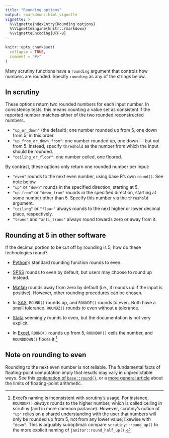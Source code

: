 ```yaml
---
title: "Rounding options"
output: rmarkdown::html_vignette
vignette: >
  %\VignetteIndexEntry{Rounding options}
  %\VignetteEngine{knitr::rmarkdown}
  %\VignetteEncoding{UTF-8}
---
```


```r
knitr::opts_chunk$set(
  collapse = TRUE,
  comment = "#>"
)
```

Many scrutiny functions have a `rounding` argument that controls how numbers are rounded. Specify `rounding` as any of the strings below.

## In scrutiny

These options return two rounded numbers for each input number. In consistency tests, this means counting a value set as consistent if the reported number matches either of the two rounded reconstructed numbers.

-   `"up_or_down"` (the default): one number rounded up from 5, one down from 5; in this order.
-   `"up_from_or_down_from"`: one number rounded up, one down --- but not from 5. Instead, specify `threshold` as the number from which the input should be rounded.
-   `"ceiling_or_floor"`: one number ceiled, one floored.

By contrast, these options only return one rounded number per input:

-   `"even"` rounds to the next even number, using base R's own `round()`. See note below.
-   `"up"` or `"down"` rounds in the specified direction, starting at 5.
-   `"up_from"` or `"down_from"` rounds in the specified direction, starting at some number other than 5. Specify this number via the `threshold` argument.
-   `"ceiling"` or `"floor"` always rounds to the next higher or lower decimal place, respectively.
-   `"trunc"` and `"anti_trunc"` always round towards zero or away from it.

## Rounding at 5 in other software

If the decimal portion to be cut off by rounding is 5, how do these technologies round?

-   [Python](https://docs.python.org/3/library/functions.html#round)'s standard rounding function rounds to even.

-   [SPSS](https://sr.ipsosinteractive.com/SPSSMR/Reporter/doc/en/help/ref_rounding.htm) rounds to even by default, but users may choose to round up instead.

-   [Matlab](https://de.mathworks.com/help/matlab/ref/round.html) rounds away from zero by default (i.e., it rounds up if the input is positive). However, other rounding procedures can be chosen.

-   In [SAS](https://documentation.sas.com/doc/en/pgmsascdc/9.4_3.5/lefunctionsref/p0tj6cmga7p8qln1ejh6ebevm0c9.htm), `ROUND()` rounds up, and `ROUNDE()` rounds to even. Both have a small tolerance. `ROUNDZ()` rounds to even without a tolerance.

-   [Stata](https://www.stata.com/manuals13/m-5trunc.pdf) seemingly rounds to even, but the documentation is not very explicit.

-   In [Excel](https://support.microsoft.com/en-us/office/round-a-number-f82b440b-689d-4221-b21e-38da99d33435), `ROUND()` rounds up from 5, `ROUNDUP()` ceils the number, and `ROUNDDOWN()` floors it.[^1]

[^1]: Excel's naming is inconsistent with scrutiny's usage. For instance, `ROUNDUP()` *always* rounds to the higher number, which is called ceiling in scrutiny (and in more common parlance). However, scrutiny's notion of `"up"` relies on a shared understanding with the user that numbers will only be rounded up from 5, not from any lower value; likewise with `"down"`. This is arguably suboptimal: compare `scrutiny::round_up()` to the more explicit naming of `janitor::round_half_up()`.

## Note on rounding to even

Rounding to the next even number is not reliable. The fundamental facts of floating-point computation imply that results may vary in unpredictable ways. See this [explanation of `base::round()`](https://lhdjung.github.io/scrutiny/articles/rounding-in-depth.html#to-even-base-r), or a [more general article](https://docs.python.org/3/tutorial/floatingpoint.html#tut-fp-issues) about the limits of floating-point arithmetic.
